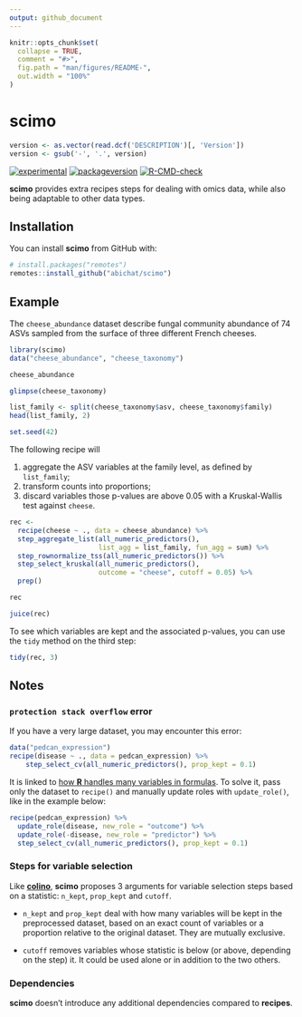 ```yaml
---
output: github_document
---
```


<!-- README.md is generated from README.Rmd. Please edit that file -->

```r
knitr::opts_chunk$set(
  collapse = TRUE,
  comment = "#>",
  fig.path = "man/figures/README-",
  out.width = "100%"
)
```

# scimo

```r
version <- as.vector(read.dcf('DESCRIPTION')[, 'Version'])
version <- gsub('-', '.', version)
```

<!-- badges: start -->
[![experimental](https://img.shields.io/badge/lifecycle-experimental-orange.svg)](https://lifecycle.r-lib.org/articles/stages.html#experimental)
[![packageversion](https://img.shields.io/badge/version-`r version`-orange.svg)](commits/master)
[![R-CMD-check](https://github.com/abichat/scimo/actions/workflows/R-CMD-check.yaml/badge.svg)](https://github.com/abichat/scimo/actions/workflows/R-CMD-check.yaml)
<!-- badges: end -->

**scimo** provides extra recipes steps for dealing with omics data, while also being adaptable to other data types.


## Installation

You can install **scimo** from GitHub with:

``` r
# install.packages("remotes")
remotes::install_github("abichat/scimo")
```

## Example

The `cheese_abundance` dataset describe fungal community abundance of 74 ASVs sampled from the surface of three different French cheeses.

```r
library(scimo)
data("cheese_abundance", "cheese_taxonomy")

cheese_abundance

glimpse(cheese_taxonomy)
```

```r
list_family <- split(cheese_taxonomy$asv, cheese_taxonomy$family)
head(list_family, 2)
```

```r
set.seed(42)
```

The following recipe will 

1. aggregate the ASV variables at the family level, as defined by `list_family`;
2. transform counts into proportions;
3. discard variables those p-values are above 0.05 with a Kruskal-Wallis test against `cheese`.


```r
rec <-
  recipe(cheese ~ ., data = cheese_abundance) %>% 
  step_aggregate_list(all_numeric_predictors(),
                      list_agg = list_family, fun_agg = sum) %>%
  step_rownormalize_tss(all_numeric_predictors()) %>% 
  step_select_kruskal(all_numeric_predictors(), 
                      outcome = "cheese", cutoff = 0.05) %>%
  prep()

rec

juice(rec)
```

To see which variables are kept and the associated p-values, you can use the `tidy` method on the third step:

```r
tidy(rec, 3)
```


## Notes

### `protection stack overflow` error

If you have a very large dataset, you may encounter this error: 

```r
data("pedcan_expression")
recipe(disease ~ ., data = pedcan_expression) %>% 
    step_select_cv(all_numeric_predictors(), prop_kept = 0.1) 
```

It is linked to [how **R** handles many variables in formulas](https://github.com/tidymodels/recipes/issues/467). To solve it, pass only the dataset to `recipe()` and manually update roles with `update_role()`, like in the example below:

```r
recipe(pedcan_expression) %>% 
  update_role(disease, new_role = "outcome") %>% 
  update_role(-disease, new_role = "predictor") %>% 
  step_select_cv(all_numeric_predictors(), prop_kept = 0.1) 
```


### Steps for variable selection

Like [**colino**](https://github.com/stevenpawley/colino), **scimo** proposes 3 arguments for variable selection steps based on a statistic: `n_kept`, `prop_kept` and `cutoff`.

* `n_kept` and `prop_kept` deal with how many variables will be kept in the preprocessed dataset, based on an exact count of variables or a proportion relative to the original dataset. They are mutually exclusive.

* `cutoff` removes variables whose statistic is below (or above, depending on the step) it. It could be used alone or in addition to the two others. 

### Dependencies

**scimo** doesn't introduce any additional dependencies compared to **recipes**.

